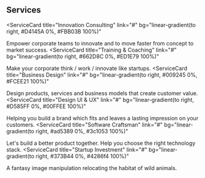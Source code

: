 ## Services

<ServiceCard
  title="Innovation Consulting"
  link="#"
  bg="linear-gradient(to right, #D4145A 0%, #FBB03B 100%)"
>
  Empower corporate teams to innovate and to move faster from concept to market
  success.
</ServiceCard>
<ServiceCard
  title="Training & Coaching"
  link="#"
  bg="linear-gradient(to right, #662D8C 0%, #ED1E79 100%)"
>
  Make your corporate think / work / innovate like startups.
</ServiceCard>
<ServiceCard
  title="Business Design"
  link="#"
  bg="linear-gradient(to right, #009245 0%, #FCEE21 100%)"
>
  Design products, services and business models that create customer value.
</ServiceCard>
<ServiceCard
  title="Design UI & UX"
  link="#"
  bg="linear-gradient(to right, #D585FF 0%, #00FFEE 100%)"
>
  Helping you build a brand which fits and leaves a lasting impression on your
  customers.
</ServiceCard>
<ServiceCard
  title="Software Craftsman"
  link="#"
  bg="linear-gradient(to right, #ad5389 0%, #3c1053 100%)"
>
  Let's build a better product together. Help you choose the right technology
  stack.
</ServiceCard>
<ServiceCard
  title="Startup Investment"
  link="#"
  bg="linear-gradient(to right, #373B44 0%, #4286f4 100%)"
>
  A fantasy image manipulation relocating the habitat of wild animals.
</ServiceCard>
